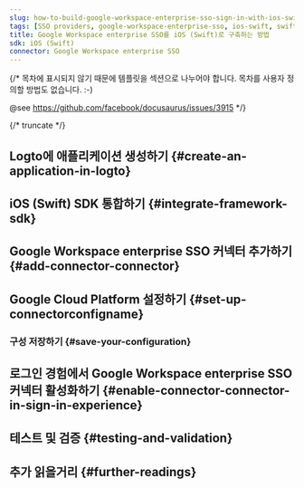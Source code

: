 ```yaml
---
slug: how-to-build-google-workspace-enterprise-sso-sign-in-with-ios-swift-and-logto
tags: [SSO providers, google-workspace-enterprise-sso, ios-swift, swift, SAML authentication, enterprise login, SSO login]
title: Google Workspace enterprise SSO를 iOS (Swift)로 구축하는 방법
sdk: iOS (Swift)
connector: Google Workspace enterprise SSO
---
```


{/*
  목차에 표시되지 않기 때문에 템플릿을 섹션으로 나누어야 합니다.
  목차를 사용자 정의할 방법도 없습니다. :-)

  @see https://github.com/facebook/docusaurus/issues/3915
*/}




{/* truncate */}

<Intro connector={connector} sdk="iOS (Swift)" link="https://developer.apple.com/ios" />

## Logto에 애플리케이션 생성하기 \{#create-an-application-in-logto}

<CreateApplication type="Native app" framework="iOS (Swift)" />

## iOS (Swift) SDK 통합하기 \{#integrate-framework-sdk}

<IntegrateSdk />

## Google Workspace enterprise SSO 커넥터 추가하기 \{#add-connector-connector}

<AddSsoConnector framework="iOS (Swift)" />

## Google Cloud Platform 설정하기 \{#set-up-connectorconfigname}

<ConnectorGuide />

### 구성 저장하기 \{#save-your-configuration}

<SaveYourConfiguration connector={connector} />

## 로그인 경험에서 Google Workspace enterprise SSO 커넥터 활성화하기 \{#enable-connector-connector-in-sign-in-experience}

<EnableSsoConnector />

## 테스트 및 검증 \{#testing-and-validation}

<TestingAndValidation connector={connector} sdk="iOS (Swift)" />

## 추가 읽을거리 \{#further-readings}

<FurtherReadings />